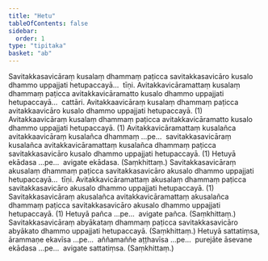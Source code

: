 ```yaml
---
title: "Hetu"
tableOfContents: false
sidebar:
  order: 1
type: "tipitaka"
basket: "ab"
---
```



<DynamicBreadcrumb />

<Division number="11">

<Paragraph number="333">
Savitakkasavicāraṃ kusalaṃ dhammaṃ paṭicca savitakkasavicāro kusalo dhammo uppajjati hetupaccayā…  tīṇi.
</Paragraph>

<Paragraph number="334">
Avitakkavicāramattaṃ kusalaṃ dhammaṃ paṭicca avitakkavicāramatto kusalo dhammo uppajjati hetupaccayā…  cattāri.
</Paragraph>

<Paragraph number="335">
Avitakkaavicāraṃ kusalaṃ dhammaṃ paṭicca avitakkaavicāro kusalo dhammo uppajjati hetupaccayā. (1)
</Paragraph>

<Paragraph number="336">
Avitakkaavicāraṃ kusalaṃ dhammaṃ paṭicca avitakkavicāramatto kusalo dhammo uppajjati hetupaccayā. (1)
</Paragraph>

<Paragraph number="337">
Avitakkavicāramattaṃ kusalañca avitakkaavicāraṃ kusalañca dhammaṃ …pe…  savitakkasavicāraṃ kusalañca avitakkavicāramattaṃ kusalañca dhammaṃ paṭicca savitakkasavicāro kusalo dhammo uppajjati hetupaccayā. (1)
</Paragraph>

<Paragraph number="338">
Hetuyā ekādasa …pe…  avigate ekādasa. (Saṃkhittaṃ.)
</Paragraph>

</Division>
<Division number="12">

<Paragraph number="339">
Savitakkasavicāraṃ akusalaṃ dhammaṃ paṭicca savitakkasavicāro akusalo dhammo uppajjati hetupaccayā…  tīṇi.
</Paragraph>

<Paragraph number="340">
Avitakkavicāramattaṃ akusalaṃ dhammaṃ paṭicca savitakkasavicāro akusalo dhammo uppajjati hetupaccayā. (1)
</Paragraph>

<Paragraph number="341">
Savitakkasavicāraṃ akusalañca avitakkavicāramattaṃ akusalañca dhammaṃ paṭicca savitakkasavicāro akusalo dhammo uppajjati hetupaccayā. (1)
</Paragraph>

<Paragraph number="342">
Hetuyā pañca …pe…  avigate pañca. (Saṃkhittaṃ.)
</Paragraph>

</Division>
<Division number="13">

<Paragraph number="343">
Savitakkasavicāraṃ abyākataṃ dhammaṃ paṭicca savitakkasavicāro abyākato dhammo uppajjati hetupaccayā. (Saṃkhittaṃ.)
</Paragraph>

<Paragraph number="344">
Hetuyā sattatiṃsa, ārammaṇe ekavīsa …pe…  aññamaññe aṭṭhavīsa …pe…  purejāte āsevane ekādasa …pe…  avigate sattatiṃsa. (Saṃkhittaṃ.)
</Paragraph>
</Division>